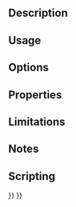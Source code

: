 <languages/>
{{VeryImportantMessage|Obsolete ({{VersionPlus|1.0}}).}}

{{Docnav
|
|
|[[FEM_Workbench|FEM]]
|
|
|IconC=Workbench_FEM.svg
}}

{{GuiCommand
|Name=FEM CreateNodesSet
|MenuLocation=Mesh → Nodes set
|Workbenches=[[FEM_Workbench|FEM]]
|SeeAlso=[[FEM_tutorial|FEM tutorial]]
}}

==Description==


==Usage==


==Options==


==Properties==


==Limitations==


==Notes==


==Scripting==


{{Docnav
|
|
|[[FEM_Workbench|FEM]]
|
|
|IconC=Workbench_FEM.svg
}}

{{FEM Tools navi{{#translation:}}}}
{{Userdocnavi{{#translation:}}}}